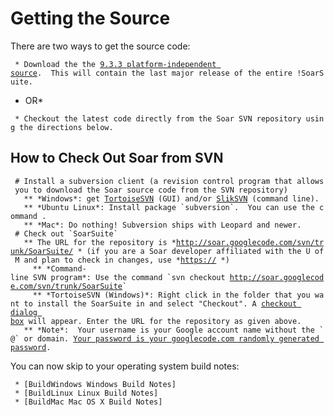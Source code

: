 = Getting the Source =

There are two ways to get the source code:
  * Download the the [http://web.eecs.umich.edu/~soar/downloads/SoarSuite/SoarSuite_9.3.3-source.zip 9.3.3 platform-independent source].  This will contain the last major release of the entire !SoarSuite.
*OR*
  * Checkout the latest code directly from the Soar SVN repository using the directions below.

== How to Check Out Soar from SVN ==

  # Install a subversion client (a revision control program that allows you to download the Soar source code from the SVN repository)
    ** *Windows*: get [http://tortoisesvn.net/downloads TortoiseSVN] (GUI) and/or [http://www.sliksvn.com/en/download SlikSVN] (command line).
    ** *Ubuntu Linux*: Install package `subversion`.  You can use the command {{{sudo apt-get install subversion}}}.
    ** *Mac*: Do nothing! Subversion ships with Leopard and newer.
  # Check out `SoarSuite`
    ** The URL for the repository is *http://soar.googlecode.com/svn/trunk/SoarSuite/ * (if you are a Soar developer affiliated with the U of M and plan to check in changes, use *https:// *)
      ** *Command-line SVN program*: Use the command `svn checkout http://soar.googlecode.com/svn/trunk/SoarSuite`
      ** *TortoiseSVN (Windows)*: Right click in the folder that you want to install the SoarSuite in and select "Checkout". A [http://tortoisesvn.net/docs/release/TortoiseSVN_en/tsvn-dug-checkout.html checkout dialog box] will appear. Enter the URL for the repository as given above.
    ** *Note*:  Your username is your Google account name without the `@` or domain. [http://code.google.com/hosting/settings Your password is your googlecode.com randomly generated password].

You can now skip to your operating system build notes:

  * [BuildWindows Windows Build Notes]
  * [BuildLinux Linux Build Notes]
  * [BuildMac Mac OS X Build Notes]